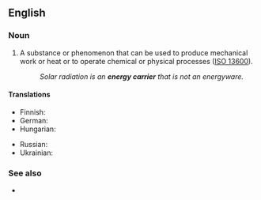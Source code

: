 ==English==
{{wikipedia}}

===Noun===
{{en-noun}}

# A substance or phenomenon that can be used to produce mechanical work or heat or to operate chemical or physical processes ([[w:ISO 13600|ISO 13600]]).
#: ''Solar radiation is an '''energy carrier''' that is not an energyware.''

====Translations====
{{trans-top}}
* Finnish: {{t|fi|energianlähde}}
* German: {{t+|de|Energieträger|m}}
* Hungarian: {{t+|hu|energiahordozó}}
{{trans-mid}}
* Russian: {{t+|ru|энергоноси́тель|m}}
* Ukrainian: {{t|uk|енергоносі́й}}
{{trans-bottom}}

===See also===
* {{l|en|energy source}}